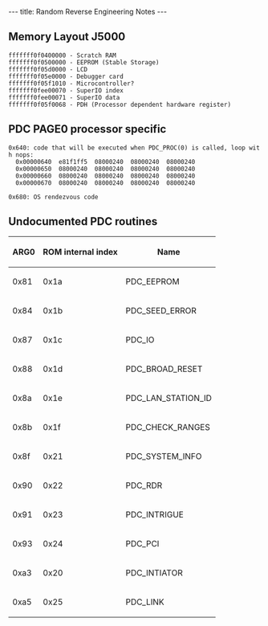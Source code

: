 ---
title: Random Reverse Engineering Notes
---

== Memory Layout J5000 ==

 fffffff0f0400000 - Scratch RAM
 fffffff0f0500000 - EEPROM (Stable Storage)
 fffffff0f05d0000 - LCD
 fffffff0f05e0000 - Debugger card
 fffffff0f05f1010 - Microcontroller?
 fffffff0fee00070 - SuperIO index
 fffffff0fee00071 - SuperIO data
 fffffff0f05f0068 - PDH (Processor dependent hardware register)

== PDC PAGE0 processor specific ==

 0x640: code that will be executed when PDC_PROC(0) is called, loop with nops:
   0x00000640  e81f1ff5  08000240  08000240  08000240
   0x00000650  08000240  08000240  08000240  08000240
   0x00000660  08000240  08000240  08000240  08000240
   0x00000670  08000240  08000240  08000240  08000240

 0x680: OS rendezvous code

== Undocumented PDC routines ==

{| class="wikitable"
|-
! scope="col" | ARG0
! scope="col" | ROM internal index
! scope="col" | Name
|-
| 0x81
| 0x1a
| PDC_EEPROM
|-
| 0x84
| 0x1b
| PDC_SEED_ERROR
|-
| 0x87
| 0x1c
| PDC_IO
|-
| 0x88
| 0x1d
| PDC_BROAD_RESET
|-
| 0x8a
| 0x1e
| PDC_LAN_STATION_ID
|-
| 0x8b
| 0x1f
| PDC_CHECK_RANGES
|-
| 0x8f
| 0x21
| PDC_SYSTEM_INFO
|-
| 0x90
| 0x22
| PDC_RDR
|-
| 0x91
| 0x23
| PDC_INTRIGUE
|-
| 0x93
| 0x24
| PDC_PCI
|-
| 0xa3
| 0x20
| PDC_INTIATOR
|-
| 0xa5
| 0x25
| PDC_LINK
|}